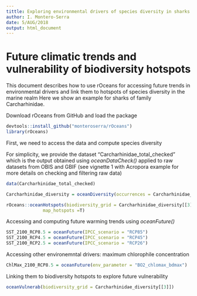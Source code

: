 ```yaml
---
tittle: Exploring environmental drivers of species diversity in sharks
author: I. Montero-Serra
date: 5/AUG/2018
output: html_document
---
```


# Future climatic trends and vulnerability of biodiversity hotspots

This document describes how to use rOceans for accessing future trends in environmental drivers and link them to hotspots of species diversity in the marine realm Here we show an example for sharks of family Carcharhinidae.  

Download rOceans from GitHub and load the package

```r
devtools::install_github("monteroserra/rOceans")
library(rOceans)

```

First, we need to access the data and compute species diversity

For simplicity, we provide the dataset "Carcharhinidae_total_checked" which is the output obtained using *oceanDataCheck()* applied to raw datasets from OBIS and GBIF (see vignette 1 with Acropora example for more details on checking and filtering raw data)

```r
data(Carcharhinidae_total_checked)

Carcharhinidae_diversity = oceanDiversity(occurrences = Carcharhinidae_total_checked, print=F)

```

```r
rOceans::oceanHotspots(biodiversity_grid = Carcharhinidae_diversity[[3]],
              map_hotspots =T)

```

Accessing and computing future warming trends  using *oceanFuture()*
```r
SST_2100_RCP8.5 = oceanFuture(IPCC_scenario = "RCP85")
SST_2100_RCP4.5 = oceanFuture(IPCC_scenario = "RCP45")
SST_2100_RCP2.5 = oceanFuture(IPCC_scenario = "RCP26")
```

Accessing other environemntal drivers: maximum chlorophile concentration

```r

ChlMax_2100_RCP8.5 = oceanFuture(env_parameter = "BO2_chlomax_bdmax")

```

Linking them to biodiversity hotspots to explore future vulnerability
```r

oceanVulnerab(biodiversity_grid = Carcharhinidae_diversity[[3]])

```

